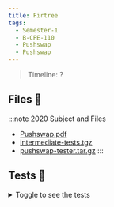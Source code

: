 ```yaml
---
title: Firtree
tags:
  - Semester-1
  - B-CPE-110
  - Pushswap
  - Pushswap
---
```

> Timeline: ?


## Files 📂

:::note 2020 Subject and Files
- [Pushswap.pdf](https://github.com/Studio-17/Epitech-Subjects/raw/main/Semester-1/B-CPE-110/Pushswap/Pushswap/Pushswap.pdf)
- [intermediate-tests.tgz](https://github.com/Studio-17/Epitech-Subjects/raw/main/Semester-1/B-CPE-110/Pushswap/Pushswap/intermediate-tests.tgz)
- [pushswap-tester.tar.gz](https://github.com/Studio-17/Epitech-Subjects/raw/main/Semester-1/B-CPE-110/Pushswap/Pushswap/pushswap-tester.tar.gz)
:::

## Tests 🤖
<details>
  <summary>Toggle to see the tests</summary>
  <div>
Yo
  </div>
</details>
